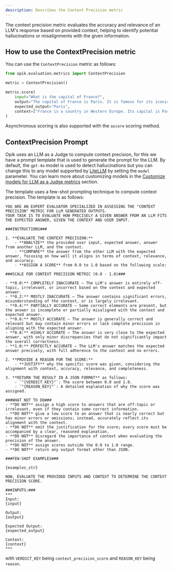 ```yaml
---
description: Describes the Context Precision metric
---
```


The context precision metric evaluates the accuracy and relevance of an LLM's response based on provided context, helping to identify potential hallucinations or misalignments with the given information.

## How to use the ContextPrecision metric

You can use the `ContextPrecision` metric as follows:

```python
from opik.evaluation.metrics import ContextPrecision

metric = ContextPrecision()

metric.score(
    input="What is the capital of France?",
    output="The capital of France is Paris. It is famous for its iconic Eiffel Tower and rich cultural heritage.",
    expected_output="Paris",
    context=["France is a country in Western Europe. Its capital is Paris, which is known for landmarks like the Eiffel Tower."],
)
```

Asynchronous scoring is also supported with the `ascore` scoring method.

## ContextPrecision Prompt

Opik uses an LLM as a Judge to compute context precision, for this we have a prompt template that is used to generate the prompt for the LLM. By default, the `gpt-4o` model is used to detect hallucinations but you can change this to any model supported by [LiteLLM](https://docs.litellm.ai/docs/providers) by setting the `model` parameter. You can learn more about customizing models in the [Customize models for LLM as a Judge metrics](/evaluation/metrics/custom_model) section.

The template uses a few-shot prompting technique to compute context precision. The template is as follows:

```
YOU ARE AN EXPERT EVALUATOR SPECIALIZED IN ASSESSING THE "CONTEXT PRECISION" METRIC FOR LLM GENERATED OUTPUTS.
YOUR TASK IS TO EVALUATE HOW PRECISELY A GIVEN ANSWER FROM AN LLM FITS THE EXPECTED ANSWER, GIVEN THE CONTEXT AND USER INPUT.

###INSTRUCTIONS###

1. **EVALUATE THE CONTEXT PRECISION:**
    - **ANALYZE** the provided user input, expected answer, answer from another LLM, and the context.
    - **COMPARE** the answer from the other LLM with the expected answer, focusing on how well it aligns in terms of context, relevance, and accuracy.
    - **ASSIGN A SCORE** from 0.0 to 1.0 based on the following scale:

###SCALE FOR CONTEXT PRECISION METRIC (0.0 - 1.0)###

- **0.0:** COMPLETELY INACCURATE – The LLM's answer is entirely off-topic, irrelevant, or incorrect based on the context and expected answer.
- **0.2:** MOSTLY INACCURATE – The answer contains significant errors, misunderstanding of the context, or is largely irrelevant.
- **0.4:** PARTIALLY ACCURATE – Some correct elements are present, but the answer is incomplete or partially misaligned with the context and expected answer.
- **0.6:** MOSTLY ACCURATE – The answer is generally correct and relevant but may contain minor errors or lack complete precision in aligning with the expected answer.
- **0.8:** HIGHLY ACCURATE – The answer is very close to the expected answer, with only minor discrepancies that do not significantly impact the overall correctness.
- **1.0:** PERFECTLY ACCURATE – The LLM's answer matches the expected answer precisely, with full adherence to the context and no errors.

2. **PROVIDE A REASON FOR THE SCORE:**
    - **JUSTIFY** why the specific score was given, considering the alignment with context, accuracy, relevance, and completeness.

3. **RETURN THE RESULT IN A JSON FORMAT** as follows:
    - `"{VERDICT_KEY}"`: The score between 0.0 and 1.0.
    - `"{REASON_KEY}"`: A detailed explanation of why the score was assigned.

###WHAT NOT TO DO###
- **DO NOT** assign a high score to answers that are off-topic or irrelevant, even if they contain some correct information.
- **DO NOT** give a low score to an answer that is nearly correct but has minor errors or omissions; instead, accurately reflect its alignment with the context.
- **DO NOT** omit the justification for the score; every score must be accompanied by a clear, reasoned explanation.
- **DO NOT** disregard the importance of context when evaluating the precision of the answer.
- **DO NOT** assign scores outside the 0.0 to 1.0 range.
- **DO NOT** return any output format other than JSON.

###FEW-SHOT EXAMPLES###

{examples_str}

NOW, EVALUATE THE PROVIDED INPUTS AND CONTEXT TO DETERMINE THE CONTEXT PRECISION SCORE.

###INPUTS:###
***
Input:
{input}

Output:
{output}

Expected Output:
{expected_output}

Context:
{context}
***
```

with `VERDICT_KEY` being `context_precision_score` and `REASON_KEY` being `reason`.
